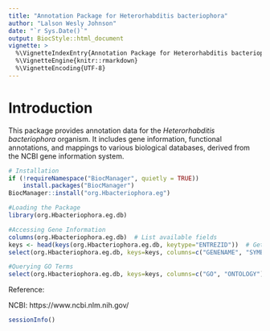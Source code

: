 ```yaml
---
title: "Annotation Package for Heterorhabditis bacteriophora"
author: "Lalson Wesly Johnson"
date: "`r Sys.Date()`"
output: BiocStyle::html_document
vignette: >
  %\VignetteIndexEntry{Annotation Package for Heterorhabditis bacteriophora}
  %\VignetteEngine{knitr::rmarkdown}
  %\VignetteEncoding{UTF-8}
---
```


# Introduction

This package provides annotation data for the *Heterorhabditis bacteriophora* organism. It includes gene information, functional annotations, and mappings to various biological databases, derived from the NCBI gene information system.

```r
# Installation
if (!requireNamespace("BiocManager", quietly = TRUE))
    install.packages("BiocManager")
BiocManager::install("org.Hbacteriophora.eg")
```

```r
#Loading the Package
library(org.Hbacteriophora.eg.db)
```

```r
#Accessing Gene Information
columns(org.Hbacteriophora.eg.db)  # List available fields
keys <- head(keys(org.Hbacteriophora.eg.db, keytype="ENTREZID"))  # Get sample gene IDs
select(org.Hbacteriophora.eg.db, keys=keys, columns=c("GENENAME", "SYMBOL"), keytype="ENTREZID")
```

```r
#Querying GO Terms
select(org.Hbacteriophora.eg.db, keys=keys, columns=c("GO", "ONTOLOGY"), keytype="ENTREZID")
```

Reference:

NCBI: https://www.ncbi.nlm.nih.gov/

```r
sessionInfo()
```

